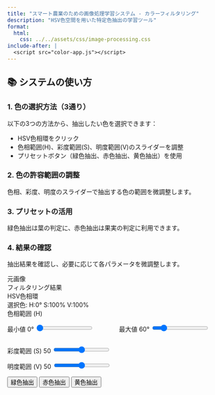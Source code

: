 ```yaml
---
title: "スマート農業のための画像処理学習システム - カラーフィルタリング"
description: "HSV色空間を用いた特定色抽出の学習ツール"
format:
  html:
    css: ../../assets/css/image-processing.css
include-after: |
  <script src="color-app.js"></script>
---
```


## 📚 システムの使い方

::: {.grid}

::: {.g-col-12 .g-col-md-3}
### 1. 色の選択方法（3通り）

以下の3つの方法から、抽出したい色を選択できます：

- HSV色相環をクリック
- 色相範囲(H)、彩度範囲(S)、明度範囲(V)のスライダーを調整
- プリセットボタン（緑色抽出、赤色抽出、黄色抽出）を使用
:::

::: {.g-col-12 .g-col-md-3}
### 2. 色の許容範囲の調整

色相、彩度、明度のスライダーで抽出する色の範囲を微調整します。
:::

::: {.g-col-12 .g-col-md-3}
### 3. プリセットの活用

緑色抽出は葉の判定に、赤色抽出は果実の判定に利用できます。
:::

::: {.g-col-12 .g-col-md-3}
### 4. 結果の確認

抽出結果を確認し、必要に応じて各パラメータを微調整します。
:::

:::

::: {.main-content}
::: {.canvas-container}
[元画像]{.canvas-label}
<canvas id="sourceCanvas"></canvas>
:::

::: {.canvas-container}
[フィルタリング結果]{.canvas-label}
<canvas id="resultCanvas"></canvas>
:::
:::

::: {.controls-section}
::: {.controls-grid}
::: {.color-wheel-container}
[HSV色相環]{.canvas-label}
<canvas id="colorWheel"></canvas>
<div id="selectedColor" class="value-display">選択色: H:0° S:100% V:100%</div>
:::

::: {.controls}
::: {.slider-container}
色相範囲 (H)
<div style="display: flex; gap: 10px; align-items: center;">
<div style="flex: 1;">
<span class="small">最小値</span>
<span id="hueMinValue" class="value-display">0°</span>
<input type="range" id="hueMinSlider" min="0" max="360" value="0">
</div>
<div style="flex: 1;">
<span class="small">最大値</span>
<span id="hueMaxValue" class="value-display">60°</span>
<input type="range" id="hueMaxSlider" min="0" max="360" value="60">
</div>
</div>
:::

::: {.slider-container}
彩度範囲 (S)
<span id="satValue" class="value-display">50</span>
<input type="range" id="satSlider" min="0" max="100" value="50">
:::

::: {.slider-container}
明度範囲 (V)
<span id="valValue" class="value-display">50</span>
<input type="range" id="valSlider" min="0" max="100" value="50">
:::

::: {.preset-buttons}
<button id="greenButton">緑色抽出</button>
<button id="redButton">赤色抽出</button>
<button id="yellowButton">黄色抽出</button>
:::
:::
:::
:::